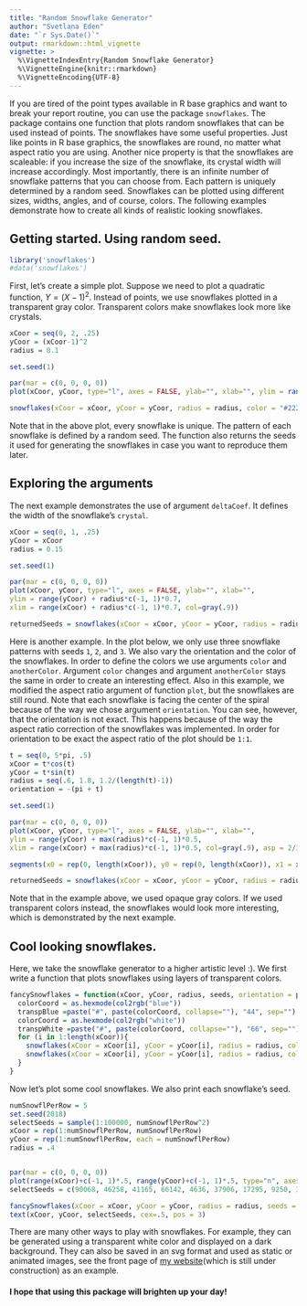 ```yaml
---
title: "Random Snowflake Generator"
author: "Svetlana Eden"
date: "`r Sys.Date()`"
output: rmarkdown::html_vignette
vignette: >
  %\VignetteIndexEntry{Random Snowflake Generator}
  %\VignetteEngine{knitr::rmarkdown}
  %\VignetteEncoding{UTF-8}
---
```

If you are tired of the point types available in R base graphics and want to break your report routine, you can use the package `snowflakes`. The package contains one function that plots random snowflakes that can be used instead of points. The snowflakes have some useful properties. Just like points in R base graphics, the snowflakes are round, no matter what aspect ratio you are using. Another nice property is that the snowflakes are scaleable: if you increase the size of the snowflake, its crystal width will increase accordingly. Most importantly, there is an infinite number of snowflake patterns that you can choose from. Each pattern is uniquely determined by a random seed. Snowflakes can be plotted using different sizes, widths, angles, and of course, colors. The following examples demonstrate how to create all kinds of realistic looking snowflakes.

## Getting started. Using random seed.

```r
library('snowflakes')
#data('snowflakes')
```

First, let's create a simple plot. Suppose we need to plot a quadratic function, $Y = (X-1)^2$. Instead of points, we use snowflakes plotted in a transparent gray color. Transparent colors make snowflakes look more like crystals.

```r
xCoor = seq(0, 2, .25)
yCoor = (xCoor-1)^2
radius = 0.1

set.seed(1)

par(mar = c(0, 0, 0, 0))
plot(xCoor, yCoor, type="l", axes = FALSE, ylab="", xlab="", ylim = range(yCoor) + radius*c(-1, 1)*0.7, xlim = range(xCoor) + radius*c(-1, 1)*0.7, col=gray(.9))

snowflakes(xCoor = xCoor, yCoor = yCoor, radius = radius, color = "#22222222")
```

Note that in the above plot, every snowflake is unique. The pattern of each snowflake is defined by a random seed. The function also returns the seeds it used for generating the snowflakes in case you want to reproduce them later. 

## Exploring the arguments

The next example demonstrates the use of argument `deltaCoef`. It defines the width of the snowflake's `crystal`.

```r
xCoor = seq(0, 1, .25)
yCoor = xCoor
radius = 0.15

set.seed(1)

par(mar = c(0, 0, 0, 0))
plot(xCoor, yCoor, type="l", axes = FALSE, ylab="", xlab="",
ylim = range(yCoor) + radius*c(-1, 1)*0.7,
xlim = range(xCoor) + radius*c(-1, 1)*0.7, col=gray(.9))

returnedSeeds = snowflakes(xCoor = xCoor, yCoor = yCoor, radius = radius, seeds = c(9492), deltaCoef = 15 - (0:(length(xCoor)-1))*3, color = "#22222222")
```

Here is another example. In the plot below, we only use three snowflake patterns with seeds `1`, `2`, and `3`. We also vary the orientation and the color of the snowflakes. In order to define the colors we use arguments `color` and `anotherColor`. Argument `color` changes and argument `anotherColor` stays the same in order to create an interesting effect. Also in this example, we modified the aspect ratio argument of function `plot`, but the snowflakes are still round. Note that each snowflake is facing the center of the spiral because of the way we chose argument `orientation`. You can see, however, that the orientation is not exact. This happens because of the way the aspect ratio correction of the snowflakes was implemented. In order for orientation to be exact the aspect ratio of the plot should be `1:1`. 

```r
t = seq(0, 5*pi, .5)
xCoor = t*cos(t)
yCoor = t*sin(t)
radius = seq(.6, 1.8, 1.2/(length(t)-1))
orientation = -(pi + t)

set.seed(1)

par(mar = c(0, 0, 0, 0))
plot(xCoor, yCoor, type="l", axes = FALSE, ylab="", xlab="",
ylim = range(yCoor) + max(radius)*c(-1, 1)*0.5,
xlim = range(xCoor) + max(radius)*c(-1, 1)*0.5, col=gray(.9), asp = 2/3)

segments(x0 = rep(0, length(xCoor)), y0 = rep(0, length(xCoor)), x1 = xCoor, y1 = yCoor, col = gray((1:length(xCoor))/(length(xCoor)+1)), lty = 3)

returnedSeeds = snowflakes(xCoor = xCoor, yCoor = yCoor, radius = radius, orientation = orientation, seeds = 1:3, color = gray((1:length(xCoor))/(length(xCoor)+1)), anotherColor = "gray")
```

Note that in the example above, we used opaque gray colors. If we used transparent colors instead, the snowflakes would look more interesting, which is demonstrated by the next example.

## Cool looking snowflakes.

Here, we take the snowflake generator to a higher artistic level :). We first write a function that plots snowflakes using layers of transparent colors.

```r

fancySnowflakes = function(xCoor, yCoor, radius, seeds, orientation = pi/6){
  colorCoord = as.hexmode(col2rgb("blue"))
  transpBlue =paste("#", paste(colorCoord, collapse=""), "44", sep="")
  colorCoord = as.hexmode(col2rgb("white"))
  transpWhite =paste("#", paste(colorCoord, collapse=""), "66", sep="")
  for (i in 1:length(xCoor)){
    snowflakes(xCoor = xCoor[i], yCoor = yCoor[i], radius = radius, color = transpBlue, anotherColor = "#33333333", seeds = seeds[i])
    snowflakes(xCoor = xCoor[i], yCoor = yCoor[i], radius = radius, color = transpWhite, anotherColor = transpWhite, seeds = seeds[i])
  }
}
```

Now let's plot some cool snowflakes. We also print each snowflake's seed.


```r

numSnowflPerRow = 5
set.seed(2018)
selectSeeds = sample(1:100000, numSnowflPerRow^2)
xCoor = rep(1:numSnowflPerRow, numSnowflPerRow)
yCoor = rep(1:numSnowflPerRow, each = numSnowflPerRow)
radius = .4


par(mar = c(0, 0, 0, 0))
plot(range(xCoor)+c(-1, 1)*.5, range(yCoor)+c(-1, 1)*.5, type="n", axes = FALSE, ylab="", xlab="")
selectSeeds = c(90068, 46258, 41165, 66142, 4636, 37906, 17295, 9250, 30595, 74555, 12669, 62970, 96997, 43447, 81975, 23841, 73197, 8419, 14318, 83885, 29343, 47445, 66721, 29854, 77912)

fancySnowflakes(xCoor = xCoor, yCoor = yCoor, radius = radius, seeds = selectSeeds)
text(xCoor, yCoor, selectSeeds, cex=.5, pos = 3)

```

There are many other ways to play with snowflakes. For example, they can be generated using a transparent white color and displayed on a dark background. They can also be saved in an svg format and used as static or animated images, see the front page of [my website](https://svetlanaeden.github.io)(which is still under construction) as an example.

#### I hope that using this package will brighten up your day!
